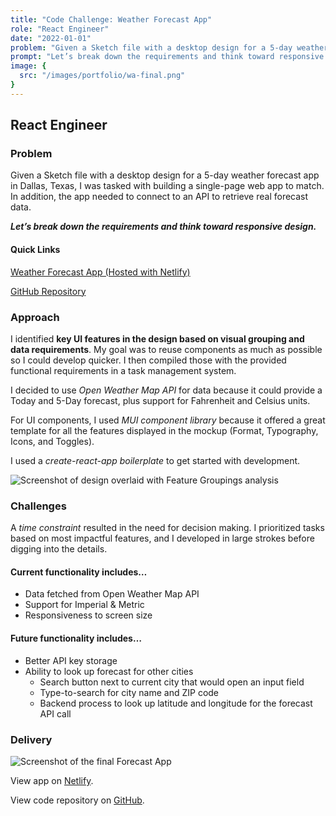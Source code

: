 ```yaml
---
title: "Code Challenge: Weather Forecast App"
role: "React Engineer"
date: "2022-01-01"
problem: "Given a Sketch file with a desktop design for a 5-day weather forecast app in Dallas, Texas, I was tasked with building a single-page web app to match. In addition, the app needed to connect to an API to retrieve real forecast data."
prompt: "Let’s break down the requirements and think toward responsive design."
image: {
  src: "/images/portfolio/wa-final.png"
}
---
```


## React Engineer

### Problem

Given a Sketch file with a desktop design for a 5-day weather forecast app in Dallas, Texas, I was tasked with building a single-page web app to match. In addition, the app needed to connect to an API to retrieve real forecast data.

***Let’s break down the requirements and think toward responsive design.&nbsp;***

#### Quick Links

[Weather Forecast App (Hosted with Netlify)](delightful-cascaron-24b3b4.netlify.app)

[GitHub Repository](github.com/kate-perry/weather-forecast-app)

### Approach

I identified **key UI features in the design based on visual grouping and data requirements**. My goal was to reuse components as much as possible so I could develop quicker. I then compiled those with the provided functional requirements in a task management system.

I decided to use *Open Weather Map API* for data because it could provide a Today and 5-Day forecast, plus support for Fahrenheit and Celsius units.

For UI components, I used *MUI component library* because it offered a great template for all the features displayed in the mockup (Format, Typography, Icons, and Toggles).

I used a *create-react-app boilerplate* to get started with development.

![Screenshot of design overlaid with Feature Groupings analysis](/images/portfolio/wa-feature-group.png)

### Challenges

A *time constraint* resulted in the need for decision making. I prioritized tasks based on most impactful features, and I developed in large strokes before digging into the details.

#### Current functionality includes…

- Data fetched from Open Weather Map API
- Support for Imperial & Metric
- Responsiveness to screen size

#### Future functionality includes…

- Better API key storage
- Ability to look up forecast for other cities
  - Search button next to current city that would open an input field
  - Type-to-search for city name and ZIP code
  - Backend process to look up latitude and longitude for the forecast API call

### Delivery

![Screenshot of the final Forecast App](/images/portfolio/wa-final.png)

View app on [Netlify](delightful-cascaron-24b3b4.netlify.app/).

View code repository on [GitHub](github.com/kate-perry/weather-forecast-app).
